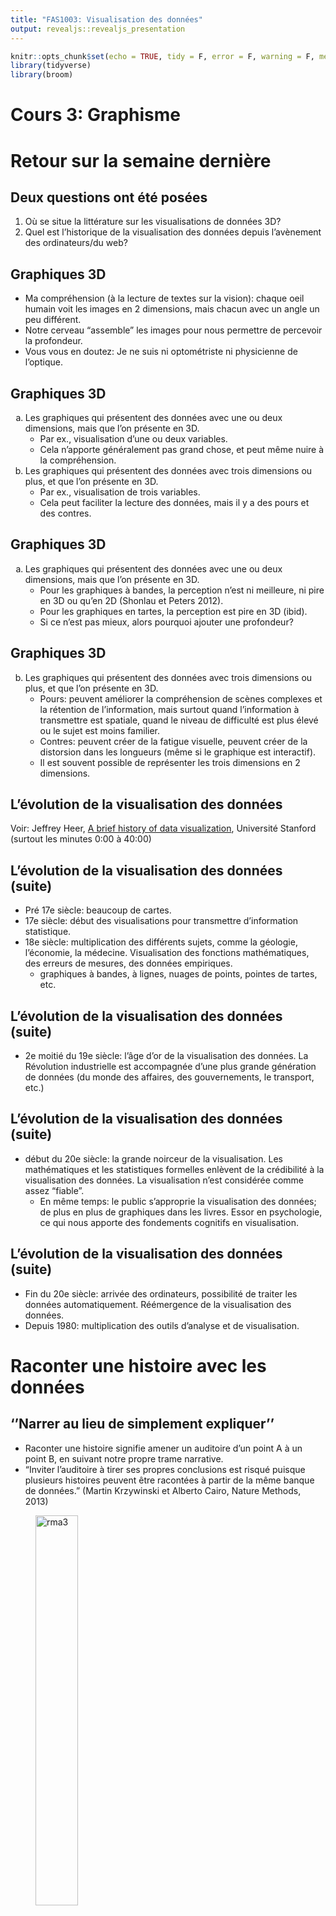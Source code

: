 ```yaml
---
title: "FAS1003: Visualisation des données"
output: revealjs::revealjs_presentation
---
```


```r
knitr::opts_chunk$set(echo = TRUE, tidy = F, error = F, warning = F, message = F)
library(tidyverse)
library(broom)
```

# Cours 3: Graphisme

# Retour sur la semaine dernière

## Deux questions ont été posées

1. Où se situe la littérature sur les visualisations de données 3D?
2. Quel est l'historique de la visualisation des données depuis l'avènement des ordinateurs/du web?

## Graphiques 3D

- Ma compréhension (à la lecture de textes sur la vision): chaque oeil humain voit les images en 2 dimensions, mais chacun avec un angle un peu différent.
- Notre cerveau "assemble" les images pour nous permettre de percevoir la profondeur.
- Vous vous en doutez: Je ne suis ni optométriste ni physicienne de l'optique.

## Graphiques 3D

a. Les graphiques qui présentent des données avec une ou deux dimensions, mais que l'on présente en 3D.
    - Par ex., visualisation d'une ou deux variables.
    - Cela n'apporte généralement pas grand chose, et peut même nuire à la compréhension.
b. Les graphiques qui présentent des données avec trois dimensions ou plus, et que l'on présente en 3D.
    - Par ex., visualisation de trois variables.
    - Cela peut faciliter la lecture des données, mais il y a des pours et des contres.

## Graphiques 3D

a. Les graphiques qui présentent des données avec une ou deux dimensions, mais que l'on présente en 3D.
    - Pour les graphiques à bandes, la perception n'est ni meilleure, ni pire en 3D ou qu'en 2D (Shonlau et Peters 2012).
    - Pour les graphiques en tartes, la perception est pire en 3D (ibid).
    - Si ce n'est pas mieux, alors pourquoi ajouter une profondeur?

## Graphiques 3D

b. Les graphiques qui présentent des données avec trois dimensions ou plus, et que l'on présente en 3D.
    - Pours: peuvent améliorer la compréhension de scènes complexes et la rétention de l'information, mais surtout quand l'information à transmettre est spatiale, quand le niveau de difficulté est plus élevé ou le sujet est moins familier.
    - Contres: peuvent créer de la fatigue visuelle, peuvent créer de la distorsion dans les longueurs (même si le graphique est interactif).
    - Il est souvent possible de représenter les trois dimensions en 2 dimensions.

## L'évolution de la visualisation des données

Voir: Jeffrey Heer, [A brief history of data visualization](https://www.youtube.com/watch?v=N00g9Q9stBo&ab_channel=Stanford), Université Stanford (surtout les minutes 0:00 à 40:00)

## L'évolution de la visualisation des données (suite)

- Pré 17e siècle: beaucoup de cartes.
- 17e siècle: début des visualisations pour transmettre d'information statistique.
- 18e siècle: multiplication des différents sujets, comme la géologie, l'économie, la médecine. Visualisation des fonctions mathématiques, des erreurs de mesures, des données empiriques.
    - graphiques à bandes, à lignes, nuages de points, pointes de tartes, etc.

## L'évolution de la visualisation des données (suite)

- 2e moitié du 19e siècle: l'âge d'or de la visualisation des données. La Révolution industrielle est accompagnée d'une plus grande génération de données (du monde des affaires, des gouvernements, le transport, etc.)
    
## L'évolution de la visualisation des données (suite)

- début du 20e siècle: la grande noirceur de la visualisation. Les mathématiques et les statistiques formelles enlèvent de la crédibilité à la visualisation des données. La visualisation n'est considérée comme assez "fiable".
    - En même temps: le public s'approprie la visualisation des données; de plus en plus de graphiques dans les livres. Essor en psychologie, ce qui nous apporte des fondements cognitifs en visualisation.

## L'évolution de la visualisation des données (suite)

- Fin du 20e siècle: arrivée des ordinateurs, possibilité de traiter les données automatiquement. Réémergence de la visualisation des données. 
- Depuis 1980: multiplication des outils d'analyse et de visualisation.

# Raconter une histoire avec les données

## ''Narrer au lieu de simplement expliquer''

- Raconter une histoire signifie amener un auditoire d'un point A à un point B, en suivant notre propre trame narrative.
- "Inviter l'auditoire à tirer ses propres conclusions est risqué puisque plusieurs histoires peuvent être racontées à partir de la même banque de données." (Martin Krzywinski et Alberto Cairo, Nature Methods, 2013)

![rma3](files/storytelling.png){width=40%}

Source: [Krzywinski et Cairo](https://pubmed.ncbi.nlm.nih.gov/24058975/)

## Sujet vs. histoire

- Mettre l'accent sur un aspect précis d'un sujet plus large
- Une histoire est "une série d'observations, de faits, d'événements (réels ou inventés), qui sont présentés dans un ordre spécifique avec pour objectif de provoquer une réaction émotionnelle chez l'auditoire. La réaction émotionnelle résulte de la tension entre le début de l'histoire et son dénouement." ([Wilke](https://clauswilke.com/dataviz/telling-a-story.html))
- Nous nous en tiendrons aux faits réels!

## Comment raconter une histoire

- Différents modèles 
     - Ouverture-Élément déclencheur-Péripéties-Dénouement
     - Ouverture-Développement-Dénouement
     - Action-Mise en contexte-Développement-Point culminant-Dénouement
     - [Wilke](https://clauswilke.com/dataviz/telling-a-story.html)

## Raconter une histoire signifie...

- Vouloir mettre l'accent sur un aspect d'un sujet
- Accrocher l'auditoire avec une question, un élément intriguant, un objectif de clarification, etc.
- Ajouter du contexte dès le tout début
- Suivre une structure: apporter des éléments de réponses, présenter des faits, etc., dans le but de résoudre la question ou clarifier le puzzle 
    - Ces éléments devraient être présentés: visuellement, en mots et en chiffres.
- Avoir en tête son auditoire
- Autres références utiles: [Karthick](https://medium.com/analytics-vidhya/women-business-and-the-law-data-story-telling-using-r-a07c6a8a4fda), [Stikeleather](https://hbr.org/2013/04/how-to-tell-a-story-with-data)

## Raconter une histoire _ne signifie pas_ 

- Présenter _toutes_ les données en lien avec le sujet
- Faire mentir les données ou manquer d'objectivité
- Omettre les nuances
- Multiplier les types de graphiques juste parce qu'on est capable

## Raconter une histoire avec les données: exemples

- [Ben Wellington](https://www.youtube.com/watch?v=6xsvGYIxJok&ab_channel=TEDxTalks)
- [Karen Eber](https://www.youtube.com/watch?v=Ez5yS4Q5ASA&ab_channel=TEDxTalks)
- [Giorgia Lupi](https://www.ted.com/talks/giorgia_lupi_how_we_can_find_ourselves_in_data#t-324674)
- [Jonathan Schwabish](https://vimeo.com/230757062)

# Pause!

# Graphisme

## Roxanne Desrosiers, designer graphique

# À la semaine prochaine!